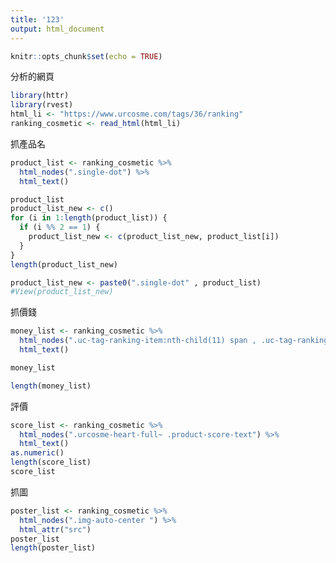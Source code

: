 ```yaml
---
title: '123'
output: html_document
---
```


```r
knitr::opts_chunk$set(echo = TRUE)
```
分析的網頁

```r
library(httr)
library(rvest)
html_li <- "https://www.urcosme.com/tags/36/ranking"
ranking_cosmetic <- read_html(html_li)
```

抓產品名
```r
product_list <- ranking_cosmetic %>% 
  html_nodes(".single-dot") %>% 
  html_text()

product_list
product_list_new <- c()
for (i in 1:length(product_list)) {
  if (i %% 2 == 1) {
    product_list_new <- c(product_list_new, product_list[i])
  }
}
length(product_list_new)

product_list_new <- paste0(".single-dot" , product_list)
#View(product_list_new)
```

抓價錢
```r
money_list <- ranking_cosmetic %>% 
  html_nodes(".uc-tag-ranking-item:nth-child(11) span , .uc-tag-ranking-item:nth-child(9) span , .uc-tag-ranking-item:nth-child(5) span , .uc-tag-ranking-item:nth-child(2) span , span~ span+ span") %>%
  html_text()

money_list

length(money_list)
```

評價
```r
score_list <- ranking_cosmetic %>% 
  html_nodes(".urcosme-heart-full~ .product-score-text") %>%
  html_text()
as.numeric()
length(score_list)
score_list
```

抓圖
```r
poster_list <- ranking_cosmetic %>%
  html_nodes(".img-auto-center ") %>%
  html_attr("src")
poster_list
length(poster_list)
```

